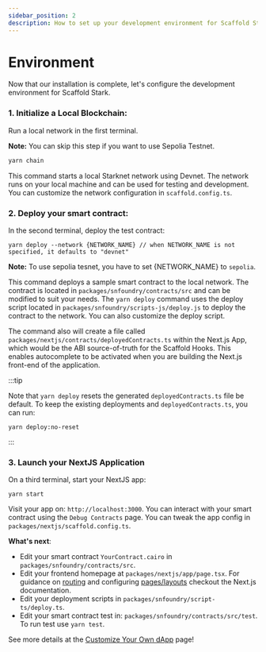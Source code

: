 ```yaml
---
sidebar_position: 2
description: How to set up your development environment for Scaffold Stark-2.
---
```


# Environment

Now that our installation is complete, let's configure the development environment for Scaffold Stark.

### 1. **Initialize a Local Blockchain**:

Run a local network in the first terminal.

**Note:** You can skip this step if you want to use Sepolia Testnet.

```bash
yarn chain
```

This command starts a local Starknet network using Devnet. The network runs on your local machine and can be used for testing and development. You can customize the network configuration in `scaffold.config.ts`.

### 2. Deploy your smart contract:

In the second terminal, deploy the test contract:

```
yarn deploy --network {NETWORK_NAME} // when NETWORK_NAME is not specified, it defaults to "devnet"
```

**Note:** To use sepolia tesnet, you have to set {NETWORK_NAME} to `sepolia`.

This command deploys a sample smart contract to the local network. The contract is located in `packages/snfoundry/contracts/src` and can be modified to suit your needs. The `yarn deploy` command uses the deploy script located in `packages/snfoundry/scripts-js/deploy.js` to deploy the contract to the network. You can also customize the deploy script.

The command also will create a file called `packages/nextjs/contracts/deployedContracts.ts` within the Next.js App, which would be the ABI source-of-truth for the Scaffold Hooks. This enables autocomplete to be activated when you are building the Next.js front-end of the application.

:::tip

Note that `yarn deploy` resets the generated `deployedContracts.ts` file be default. To keep the existing deployments and `deployedContracts.ts`, you can run:

```
yarn deploy:no-reset
```

:::

### 3. Launch your NextJS Application

On a third terminal, start your NextJS app:

```
yarn start
```

Visit your app on: `http://localhost:3000`. You can interact with your smart contract using the `Debug Contracts` page. You can tweak the app config in `packages/nextjs/scaffold.config.ts`.

**What's next**:

- Edit your smart contract `YourContract.cairo` in `packages/snfoundry/contracts/src`.
- Edit your frontend homepage at `packages/nextjs/app/page.tsx`. For guidance on [routing](https://nextjs.org/docs/app/building-your-application/routing/defining-routes) and configuring [pages/layouts](https://nextjs.org/docs/app/building-your-application/routing/pages-and-layouts) checkout the Next.js documentation.
- Edit your deployment scripts in `packages/snfoundry/script-ts/deploy.ts`.
- Edit your smart contract test in: `packages/snfoundry/contracts/src/test`. To run test use `yarn test`.

See more details at the [Customize Your Own dApp](./customize-your-own-dApp) page!

